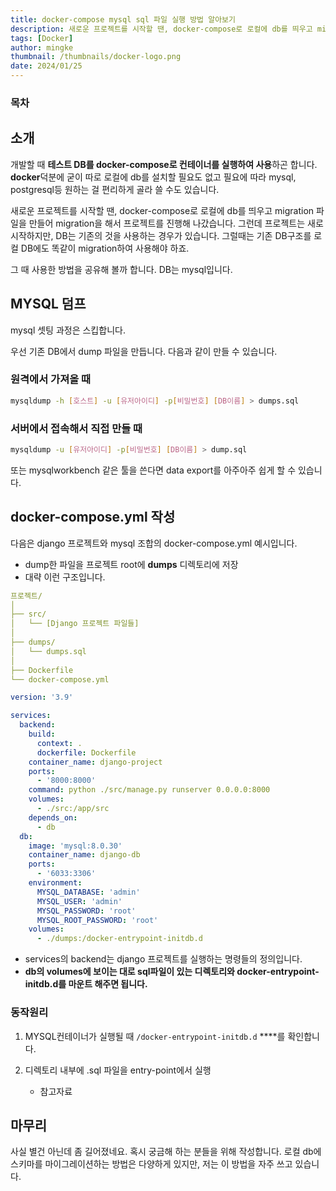```yaml
---
title: docker-compose mysql sql 파일 실행 방법 알아보기
description: 새로운 프로젝트를 시작할 땐, docker-compose로 로컬에 db를 띄우고 migration 파일을 만들어 migration을 해서 프로젝트를 진행해 나갔습니다. DB는 기존의 것을 사용하는 경우가 있습니다. 그럴때는 기존 DB구조를 로컬 DB에도 똑같이 migration하여 사용해야 하죠. 그 방법을 알아보겠습니다.
tags: [Docker]
author: mingke
thumbnail: /thumbnails/docker-logo.png
date: 2024/01/25
---
```


### 목차

## 소개

개발할 때 **테스트 DB를 docker-compose로 컨테이너를 실행하여 사용**하곤 합니다. **docker**덕분에 굳이 따로 로컬에 db를 설치할 필요도 없고 필요에 따라 mysql, postgresql등 원하는 걸 편리하게 골라 쓸 수도 있습니다.

새로운 프로젝트를 시작할 땐, docker-compose로 로컬에 db를 띄우고 migration 파일을 만들어 migration을 해서 프로젝트를 진행해 나갔습니다. 그런데 프로젝트는 새로 시작하지만, DB는 기존의 것을 사용하는 경우가 있습니다. 그럴때는 기존 DB구조를 로컬 DB에도 똑같이 migration하여 사용해야 하죠.

그 때 사용한 방법을 공유해 볼까 합니다. DB는 mysql입니다.

## MYSQL 덤프

mysql 셋팅 과정은 스킵합니다.

우선 기존 DB에서 dump 파일을 만듭니다. 다음과 같이 만들 수 있습니다.

### 원격에서 가져올 때

```bash
mysqldump -h [호스트] -u [유저아이디] -p[비밀번호] [DB이름] > dumps.sql
```

### 서버에서 접속해서 직접 만들 때

```bash
mysqldump -u [유저아이디] -p[비밀번호] [DB이름] > dump.sql
```

또는 mysqlworkbench 같은 툴을 쓴다면 data export를 아주아주 쉽게 할 수 있습니다.

## docker-compose.yml 작성

다음은 django 프로젝트와 mysql 조합의 docker-compose.yml 예시입니다.

- dump한 파일을 프로젝트 root에 **dumps** 디렉토리에 저장
- 대략 이런 구조입니다.

```yaml
프로젝트/
│
├── src/
│   └── [Django 프로젝트 파일들]
│
├── dumps/
│   └── dumps.sql
│
├── Dockerfile
└── docker-compose.yml
```

```yaml
version: '3.9'

services:
  backend:
    build:
      context: .
      dockerfile: Dockerfile
    container_name: django-project
    ports:
      - '8000:8000'
    command: python ./src/manage.py runserver 0.0.0.0:8000
    volumes:
      - ./src:/app/src
    depends_on:
      - db
  db:
    image: 'mysql:8.0.30'
    container_name: django-db
    ports:
      - '6033:3306'
    environment:
      MYSQL_DATABASE: 'admin'
      MYSQL_USER: 'admin'
      MYSQL_PASSWORD: 'root'
      MYSQL_ROOT_PASSWORD: 'root'
    volumes:
      - ./dumps:/docker-entrypoint-initdb.d
```

- services의 backend는 django 프로젝트를 실행하는 명령들의 정의입니다.
- **db의 volumes에 보이는 대로 sql파일이 있는 디렉토리와 docker-entrypoint-initdb.d를 마운트 해주면 됩니다.**

### 동작원리

1. MYSQL컨테이너가 실행될 때 `/docker-entrypoint-initdb.d` \*\*\*\*를 확인합니다.
2. 디렉토리 내부에 .sql 파일을 entry-point에서 실행

   - 참고자료

   <Link url="https://github.com/docker-library/mysql/blob/ffa6423ca24168e4d96631b5e8f536ac826d2a5b/docker-entrypoint.sh" />

## 마무리

사실 별건 아닌데 좀 길어졌네요. 혹시 궁금해 하는 분들을 위해 작성합니다. 로컬 db에 스키마를 마이그레이션하는 방법은 다양하게 있지만, 저는 이 방법을 자주 쓰고 있습니다.
